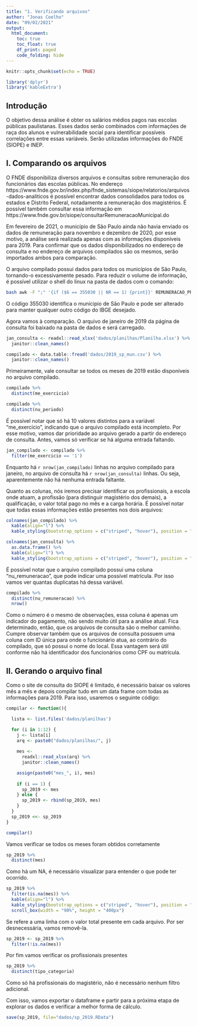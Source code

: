 ```yaml
---
title: "1. Verificando arquivos"
author: "Jonas Coelho"
date: "09/02/2021"
output: 
  html_document:
    toc: true
    toc_float: true
    df_print: paged
    code_folding: hide
---
```


```r
knitr::opts_chunk$set(echo = TRUE)
```

```r
library('dplyr')
library('kableExtra')
```


## Introdução
O objetivo dessa análise é obter os salários médios pagos nas escolas públicas paulistanas. Esses dados serão combinados com informações de raça dos alunos e vulnerabilidade social para identificar possíveis correlações entre essas variáveis. Serão utilizadas informações do FNDE (SIOPE) e INEP.

## I. Comparando os arquivos

O FNDE disponibiliza diversos arquivos e consultas sobre remuneração dos funcionários das escolas públicas. No endereço https://www.fnde.gov.br/index.php/fnde_sistemas/siope/relatorios/arquivos-dados-analiticos é possível encontrar dados consolidados para todos os estados e Distrito Federal, notadamente a remuneração dos magistérios. É possível também consultar essa informação em https://www.fnde.gov.br/siope/consultarRemuneracaoMunicipal.do

Em fevereiro de 2021, o município de São Paulo ainda não havia enviado os dados de remuneração para novembro e dezembro de 2020, por esse motivo, a análise será realizada apenas com as informações disponíveis para 2019. Para confirmar que os dados disponibilizados no endereço de consulta e no endereço de arquivos compilados são os mesmos, serão importados ambos para comparação.

O arquivo compilado possui dados para todos os municípios de São Paulo, tornando-o excessivamente pesado. Para reduzir o volume de informação, é possível utilizar o shell do linux na pasta de dados com o comando:

```bash
bash awk -F ";" '{if ($6 == 355030 || NR == 1) {print}}' REMUNERACAO_PROFISSIONAIS_EDUCACAO_SP_2019.CSV > 2019_sp_mun.csv
```

O código 355030 identifica o munícipio de São Paulo e pode ser alterado para manter qualquer outro código do IBGE desejado.

Agora vamos à comparação. O arquivo de janeiro de 2019 da página de consulta foi baixado na pasta de dados e será carregado. 

```r
jan_consulta <- readxl::read_xlsx('dados/planilhas/Planilha.xlsx') %>%
  janitor::clean_names()

compilado <- data.table::fread('dados/2019_sp_mun.csv') %>%
  janitor::clean_names()

```

Primeiramente, vale consultar se todos os meses de 2019 estão disponíveis no arquivo compilado.

```r
compilado %>%
  distinct(me_exercicio)

compilado %>%
  distinct(nu_periodo)

```

É possível notar que só há 10 valores distintos para a variável "me_exercício", indicando que o arquivo compilado está incompleto. Por esse motivo, vamos dar prioridade ao arquivo gerado a partir do endereço de consulta. Antes, vamos só verificar se há alguma entrada faltando.

```r
jan_compilado <- compilado %>%
  filter(me_exercicio == '1')
```

Enquanto há `r nrow(jan_compilado)` linhas no arquivo compilado para janeiro, no arquivo de consulta há `r nrow(jan_consulta)` linhas. Ou seja, aparentemente não há nenhuma entrada faltante.

Quanto as colunas, nós iremos precisar identificar os profissionais, a escola onde atuam, a profissão (para distinguir magistério dos demais), a qualificação, o valor total pago no mês e a carga horária.
É possível notar que todas essas informações estão presentes nos dois arquivos:

```r
colnames(jan_compilado) %>%
  kable(align="l") %>%
  kable_styling(bootstrap_options = c("striped", "hover"), position = "center") 

colnames(jan_consulta) %>%
  as.data.frame() %>%
  kable(align="l") %>%
  kable_styling(bootstrap_options = c("striped", "hover"), position = "center") 
```

É possível notar que o arquivo compilado possui uma coluna "nu_remuneracao", que pode indicar uma possível matrícula. Por isso vamos ver quantas duplicatas há dessa variável.

```r
compilado %>%
  distinct(nu_remuneracao) %>%
  nrow()
```

Como o número é o mesmo de observações, essa coluna é apenas um indicador do pagamento, não sendo muito útil para a análise atual. Fica determinado, então, que os arquivos de consulta são o melhor caminho. Cumpre observar também que os arquivos de consulta possuem uma coluna com ID única para onde o funcionário atua, ao contrário do compilado, que só possui o nome do local. Essa vantagem será útil conforme não há identificador dos funcionários como CPF ou matrícula.

## II. Gerando o arquivo final

Como o site de consulta do SIOPE é limitado, é necessário baixar os valores mês a mês e depois compilar tudo em um data frame com todas as informações para 2019.
Para isso, usaremos o seguinte código:

```r
compilar <- function(){

  lista <- list.files('dados/planilhas') 

  for (i in 1:12) {
    j <- lista[i]
    arq <- paste0("dados/planilhas/", j)
    
    mes <-
      readxl::read_xlsx(arq) %>%
      janitor::clean_names()

    assign(paste0("mes_", i), mes)
    
    if (i == 1) {
      sp_2019 <- mes
    } else {
      sp_2019 <- rbind(sp_2019, mes)
    }
  }
  sp_2019 <<- sp_2019
}

compilar()
```

Vamos verificar se todos os meses foram obtidos corretamente

```r
sp_2019 %>%
  distinct(mes)
```

Como há um NA, é necessário visualizar para entender o que pode ter ocorrido.

```r
sp_2019 %>%
  filter(is.na(mes)) %>%
  kable(align="l") %>%
  kable_styling(bootstrap_options = c("striped", "hover"), position = "center") %>%
  scroll_box(width = "90%", height = "400px") 
```

Se refere a uma linha com o valor total presente em cada arquivo. Por ser desnecessária, vamos removê-la.

```r
sp_2019 <- sp_2019 %>%
  filter(!is.na(mes))
```

Por fim vamos verificar os profissionais presentes

```r
sp_2019 %>%
  distinct(tipo_categoria)
```

Como só há profissionais do magistério, não é necessário nenhum filtro adicional.

Com isso, vamos exportar o dataframe e partir para a próxima etapa de explorar os dados e verificar a melhor forma de cálculo.

```r
save(sp_2019, file="dados/sp_2019.RData")
```
